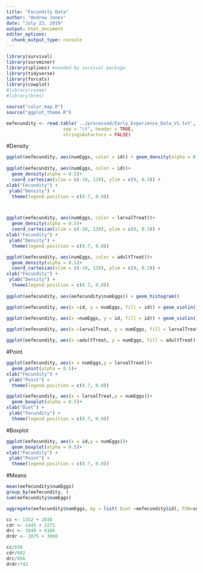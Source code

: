 ```yaml
---
title: "Fecundity Data"
author: "Andrew Jones"
date: "July 23, 2019"
output: html_document
editor_options: 
  chunk_output_type: console
---
```


```r
library(survival)
library(survminer)
library(splines) #needed by survival package
library(tidyverse) 
library(forcats)
library(cowplot)
#library(coxme)
#library(brms)

source("color_map.R")
source("ggplot_theme.R")
```

```r
eefecundity <- read.table('../processed/Early_Experience_Data_V1.txt',
                     sep = "\t", header = TRUE,
                     stringsAsFactors = FALSE)


```

#Density
```r
ggplot(eefecundity, aes(numEggs, color = id)) + geom_density(alpha = 0.5) + coord_cartesian(xlim = c(-10, 120), ylim = c(0, 0.3))+ scale_x_continuous(expand = c(0, 0), limits = c(-10, 120)) + expand_limits(x=125) + scale_y_continuous(expand = c(0, 0)) + xlab("Fecundity") + ylab("Density") + theme(legend.position = c(0.7, 0.8))
                                                                                            
ggplot(eefecundity, aes(numEggs, color = id))+
  geom_density(alpha = 0.5)+
  coord_cartesian(xlim = c(-10, 120), ylim = c(0, 0.3)) +
xlab("Fecundity") + 
 ylab("Density") +
  theme(legend.position = c(0.7, 0.8))



ggplot(eefecundity, aes(numEggs, color = larvalTreat))+
  geom_density(alpha = 0.5)+
  coord_cartesian(xlim = c(-10, 120), ylim = c(0, 0.3)) +
xlab("Fecundity") + 
 ylab("Density") +
  theme(legend.position = c(0.7, 0.8))

ggplot(eefecundity, aes(numEggs, color = adultTreat))+
  geom_density(alpha = 0.5)+
  coord_cartesian(xlim = c(-10, 120), ylim = c(0, 0.3)) +
xlab("Fecundity") + 
 ylab("Density") +
  theme(legend.position = c(0.7, 0.8))
 
ggplot(eefecundity, aes(eefecundity$numEggs)) + geom_histogram()

ggplot(eefecundity, aes(x =id, y = numEggs, fill = id)) + geom_violin()

ggplot(eefecundity, aes(x =numEggs, y = id, fill = id)) + geom_violin()
                      
ggplot(eefecundity, aes(x =larvalTreat, y = numEggs, fill = larvalTreat)) + geom_violin()

ggplot(eefecundity, aes(x =adultTreat, y = numEggs, fill = adultTreat)) + geom_violin()
```
#Point
```r
ggplot(eefecundity, aes(x = numEggs,y = larvalTreat))+
  geom_point(alpha = 0.5)+
xlab("Fecundity") + 
 ylab("Point") +
  theme(legend.position = c(0.7, 0.8))

ggplot(eefecundity, aes(x = larvalTreat,y = numEggs))+
  geom_boxplot(alpha = 0.5)+
xlab("Diet") + 
 ylab("Fecundity") +
  theme(legend.position = c(0.7, 0.8))

```

#Boxplot
```r
ggplot(eefecundity, aes(x = id,y = numEggs))+
  geom_boxplot(alpha = 0.5)+
xlab("Fecundity") + 
 ylab("Point") +
  theme(legend.position = c(0.7, 0.8))
```

#Means
```r
mean(eefecundity$numEggs)
group_by(eefecundity, )
sum(eefecundity$numEggs)

aggregate(eefecundity$numEggs, by = list( Diet =eefecundity$id), FUN=sum)

cc <- 1352 + 2838
cdr <- 1445 + 2271
drc <- 3849 + 8166
drdr <- 2075 + 3890

cc/638
cdr/682
drc/856
drdr/742
```

